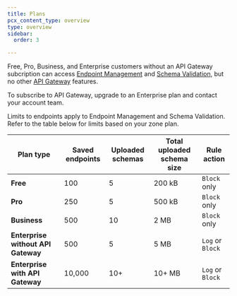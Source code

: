 ```yaml
---
title: Plans
pcx_content_type: overview
type: overview
sidebar:
  order: 3

---
```


Free, Pro, Business, and Enterprise customers without an API Gateway subcription can access [Endpoint Management](/api-shield/management-and-monitoring/) and [Schema Validation](/api-shield/security/schema-validation/), but no other [API Gateway](/api-shield/api-gateway/) features.

To subscribe to API Gateway, upgrade to an Enterprise plan and contact your account team.

Limits to endpoints apply to Endpoint Management and Schema Validation. Refer to the table below for limits based on your zone plan. 

| Plan type | Saved endpoints | Uploaded schemas | Total uploaded schema size | Rule action |
| --- | --- | --- | --- | --- |
| **Free** | 100 | 5 | 200 kB | `Block` only |
| **Pro** | 250 | 5 | 500 kB | `Block` only |
| **Business** | 500 | 10 | 2 MB | `Block` only |
| **Enterprise without API Gateway** | 500 | 5 | 5 MB | `Log` or `Block` |
| **Enterprise with API Gateway** | 10,000 | 10+ | 10+ MB | `Log` or `Block` |